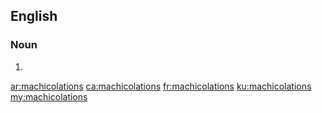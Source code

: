 ==English==

===Noun===
{{head|en|noun plural form}}

# {{plural of|machicolation|lang=en}}

[[ar:machicolations]]
[[ca:machicolations]]
[[fr:machicolations]]
[[ku:machicolations]]
[[my:machicolations]]